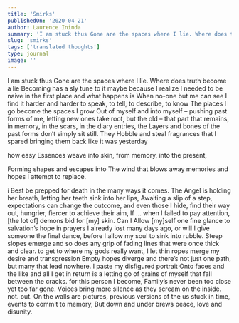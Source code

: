 ```yaml
---
title: 'Smirks'
publishedOn: '2020-04-21'
author: Laurence Ininda
summary: 'I am stuck thus Gone are the spaces where I lie. Where does truth become a lie Becoming has a sly tune to it maybe because I realize I needed to be naive in the first place.'
slug: 'smirks'
tags: ['translated thoughts']
type: journal
image: ''
---
```


I am stuck thus Gone are the spaces where I lie. Where does truth become a lie Becoming has a sly tune to it maybe because I realize I needed to be naive in the first place and what happens is When no-one but me can see I find it harder and harder to speak, to tell, to describe, to know The places I go become the spaces I grow Out of myself and into myself – pushing past forms of me, letting new ones take root, but the old – that part that remains, in memory, in the scars, in the diary entries, the Layers and bones of the past forms don’t simply sit still. They Hobble and steal fragrances that I spared bringing them back like it was yesterday

how easy Essences weave into skin, from memory, into the present,

Forming shapes and escapes into The wind that blows away memories and hopes I attempt to replace.

i Best be prepped for death in the many ways it comes. The Angel is holding her breath, letting her teeth sink into her lips, Awaiting a slip of a step, expectations can change the outcome, and even those I hide, find their way out, hungrier, fiercer to achieve their aim, If … when I failed to pay attention, [the lot of] demons bid for [my] skin. Can I Allow [my]self one fine glance to salvation’s hope in prayers I already lost many days ago, or will I give someone the final dance, before I allow my soul to sink into rubble. Steep slopes emerge and so does any grip of fading lines that were once thick and clear. to get to where my gods really want, I let thin ropes merge my desire and transgression Empty hopes diverge and there’s not just one path, but many that lead nowhere. I paste my disfigured portrait Onto faces and the like and all I get in return is a letting go of grains of myself that fall between the cracks. for this person I become, Family’s never been too close yet too far gone. Voices bring more silence as they scream on the inside. not. out. On the walls are pictures, previous versions of the us stuck in time, events to commit to memory, But down and under brews peace, love and disunity.
